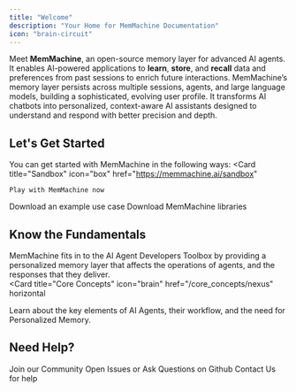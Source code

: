 ```yaml
---
title: "Welcome"
description: "Your Home for MemMachine Documentation"
icon: "brain-circuit"
---
```


Meet **MemMachine**, an open-source memory layer for advanced AI agents.  It enables AI-powered applications to **learn**, **store**, and **recall** data and preferences from past sessions to enrich future interactions.  MemMachine’s memory layer persists across multiple sessions, agents, and large language models, building a sophisticated, evolving user profile. It transforms AI chatbots into personalized, context-aware AI assistants designed to understand and respond with better precision and depth.

## Let's Get Started

You can get started with MemMachine in the following ways:
<Columns cols={3}>
  <Card
    title="Sandbox"
    icon="box"
    href="https://memmachine.ai/sandbox"
  >
    Play with MemMachine now
  </Card>
  <Card
    title="Examples"
    icon="folder-open"
    href="/examples/introduction"
  >
    Download an example use case
  </Card>
  <Card
    title="Open Source Developer"
    icon="code"
    href="/open_source/quickstart"
  >
    Download MemMachine libraries
  </Card>
</Columns>

## Know the Fundamentals

MemMachine fits in to the AI Agent Developers Toolbox by providing a personalized memory layer that affects the operations of agents, and the responses that they deliver.  
<Card
  title="Core Concepts"
  icon="brain"
  href="/core_concepts/nexus"
  horizontal
  >
  Learn about the key elements of AI Agents, their workflow, and the need for Personalized Memory.
</Card>

## Need Help?

<Columns cols={3}>
  <Card
    title="Discord"
    icon="discord"
    href="#"
  >
    Join our Community
  </Card>
  <Card
    title="Github"
    icon="github"
    href="https://github.com/MemMachine/MemMachine/issues"
  >
    Open Issues or Ask Questions on Github
  </Card>
  <Card
    title="Support"
    icon="calendar"
    href="#"
  >
    Contact Us for help
  </Card>
</Columns>



